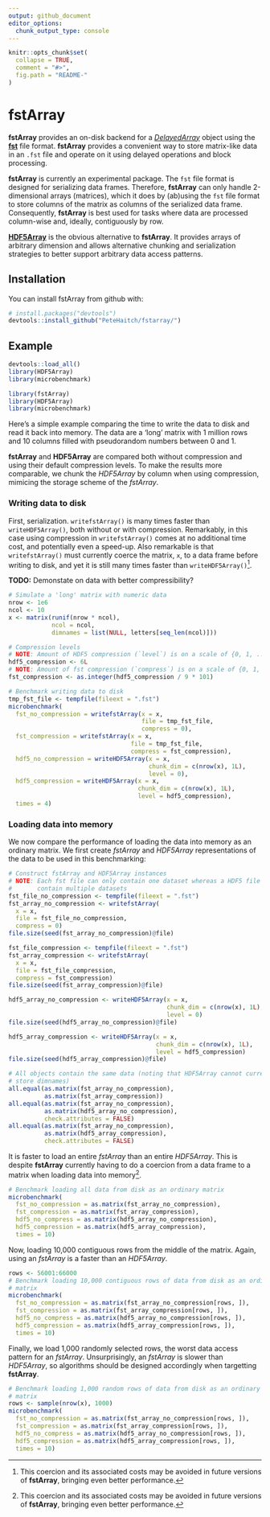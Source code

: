 ```yaml
---
output: github_document
editor_options: 
  chunk_output_type: console
---
```


<!-- README.md is generated from README.Rmd. Please edit that file -->

```r
knitr::opts_chunk$set(
  collapse = TRUE,
  comment = "#>",
  fig.path = "README-"
)
```

# fstArray

**fstArray** provides an on-disk backend for a
[_DelayedArray_](http://bioconductor.org/packages/DelayedArray/) object using 
the [**fst**](https://cran.r-project.org/package=fst) file format. **fstArray** 
provides a convenient way to store matrix-like data in an `.fst` file and 
operate on it using delayed operations and block processing.

**fstArray** is currently an experimental package.  The `fst` file format is 
designed for serializing data frames. Therefore, **fstArray** can only handle 
2-dimensional arrays (matrices), which it does by (ab)using the `fst` file 
format to store columns of the matrix as columns of the serialized data frame. 
Consequently, **fstArray** is best used for tasks where data are processed 
column-wise and, ideally, contiguously by row.

[**HDF5Array**](http://bioconductor.org/packages/HDF5Array/) is the obvious 
alternative to **fstArray**. It provides arrays of arbitrary dimension and 
allows alternative chunking and serialization strategies to better support 
arbitrary data access patterns.

## Installation

You can install fstArray from github with:

```r
# install.packages("devtools")
devtools::install_github("PeteHaitch/fstarray/")
```

## Example

```r
devtools::load_all()
library(HDF5Array)
library(microbenchmark)
```

```r
library(fstArray)
library(HDF5Array)
library(microbenchmark)
```

Here's a simple example comparing the time to write the data to disk and read 
it back into memory. The data are a 'long' matrix with 1 million rows and 
10 columns filled with pseudorandom numbers between 0 and 1.

**fstArray** and **HDF5Array** are compared both without compression and using 
their default compression levels. To make the results more comparable, we chunk 
the *HDF5Array* by column when using compression, mimicing the storage scheme 
of the *fstArray*.

### Writing data to disk

First, serialization. `writefstArray()` is many times faster than 
`writeHDF5Array()`, both without or with compression. Remarkably, in this case 
using compression in `writefstArray()` comes at no additional time cost, and 
potentially even a speed-up. Also remarkable is that `writefstArray()` must currently coerce the matrix, `x`, to a data frame before writing to disk, and 
yet it is still many times faster than `writeHDF5Array()`[^coercion].

[^coercion]: This coercion and its associated costs may be avoided in future versions of **fstArray**, bringing even better performance.

**TODO:** Demonstate on data with better compressibility?

```r
# Simulate a 'long' matrix with numeric data
nrow <- 1e6
ncol <- 10
x <- matrix(runif(nrow * ncol), 
            ncol = ncol, 
            dimnames = list(NULL, letters[seq_len(ncol)]))

# Compression levels
# NOTE: Amount of HDF5 compression (`level`) is on a scale of {0, 1, ..., 9}
hdf5_compression <- 6L
# NOTE: Amount of fst compression (`compress`) is on a scale of {0, 1, ..., 100}
fst_compression <- as.integer(hdf5_compression / 9 * 101)

# Benchmark writing data to disk
tmp_fst_file <- tempfile(fileext = ".fst")
microbenchmark(
  fst_no_compression = writefstArray(x = x, 
                                     file = tmp_fst_file,
                                     compress = 0),
  fst_compression = writefstArray(x = x, 
                                  file = tmp_fst_file,
                                  compress = fst_compression),
  hdf5_no_compression = writeHDF5Array(x = x, 
                                       chunk_dim = c(nrow(x), 1L),
                                       level = 0),
  hdf5_compression = writeHDF5Array(x = x, 
                                    chunk_dim = c(nrow(x), 1L),
                                    level = hdf5_compression),
  times = 4)
```

### Loading data into memory

We now compare the performance of loading the data into memory as an ordinary
matrix. We first create *fstArray* and *HDF5Array* representations of the data
to be used in this benchmarking:

```r
# Construct fstArray and HDF5Array instances
# NOTE: Each fst file can only contain one dataset whereas a HDF5 file can 
#       contain multiple datasets
fst_file_no_compression <- tempfile(fileext = ".fst")
fst_array_no_compression <- writefstArray(
  x = x,
  file = fst_file_no_compression,
  compress = 0)
file.size(seed(fst_array_no_compression)@file)

fst_file_compression <- tempfile(fileext = ".fst")
fst_array_compression <- writefstArray(
  x = x,
  file = fst_file_compression,
  compress = fst_compression)
file.size(seed(fst_array_compression)@file)

hdf5_array_no_compression <- writeHDF5Array(x = x,
                                            chunk_dim = c(nrow(x), 1L),
                                            level = 0)
file.size(seed(hdf5_array_no_compression)@file)

hdf5_array_compression <- writeHDF5Array(x = x,
                                         chunk_dim = c(nrow(x), 1L),
                                         level = hdf5_compression)
file.size(seed(hdf5_array_compression)@file)

# All objects contain the same data (noting that HDF5Array cannot currently 
# store dimnames)
all.equal(as.matrix(fst_array_no_compression), 
          as.matrix(fst_array_compression))
all.equal(as.matrix(fst_array_no_compression), 
          as.matrix(hdf5_array_no_compression),
          check.attributes = FALSE)
all.equal(as.matrix(fst_array_no_compression), 
          as.matrix(hdf5_array_compression),
          check.attributes = FALSE)
```

It is faster to load an entire *fstArray* than an entire *HDF5Array*. This is 
despite **fstArray** currently having to do a coercion from a data frame to a 
matrix when loading data into memory[^coercion].

```r
# Benchmark loading all data from disk as an ordinary matrix
microbenchmark(
  fst_no_compression = as.matrix(fst_array_no_compression),
  fst_compression = as.matrix(fst_array_compression),
  hdf5_no_compress = as.matrix(hdf5_array_no_compression),
  hdf5_compression = as.matrix(hdf5_array_compression),
  times = 10)
```

Now, loading 10,000 contiguous rows from the middle of the matrix. Again, 
using an *fstArray* is a faster than an *HDF5Array*.

```r
rows <- 56001:66000
# Benchmark loading 10,000 contiguous rows of data from disk as an ordinary 
# matrix
microbenchmark(
  fst_no_compression = as.matrix(fst_array_no_compression[rows, ]),
  fst_compression = as.matrix(fst_array_compression[rows, ]),
  hdf5_no_compress = as.matrix(hdf5_array_no_compression[rows, ]),
  hdf5_compression = as.matrix(hdf5_array_compression[rows, ]),
  times = 10)
```

Finally, we load 1,000 randomly selected rows, the worst data access pattern 
for an *fstArray*. Unsurprisingly, an *fstArray* is slower than *HDF5Array*, 
so algorithms should be designed accordingly when targetting **fstArray**.

```r
# Benchmark loading 1,000 random rows of data from disk as an ordinary 
# matrix
rows <- sample(nrow(x), 1000)
microbenchmark(
  fst_no_compression = as.matrix(fst_array_no_compression[rows, ]),
  fst_compression = as.matrix(fst_array_compression[rows, ]),
  hdf5_no_compress = as.matrix(hdf5_array_no_compression[rows, ]),
  hdf5_compression = as.matrix(hdf5_array_compression[rows, ]),
  times = 10)
```
